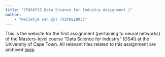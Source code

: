 ```yaml
---
title: "STA5073Z Data Science for Industry Assignment 1"
author: 
    - "Heiletjé van Zyl (VZYHEI003)"
---
```


This is the website for the first assignment (pertaining to neural networks) of the Masters-level course "Data Science for Industry" (DS4I) at the University of Cape Town. All relevant files related to this assignment are archived [here](https://heiletje.github.io/STA5073Z_FinalAssignment1/pycode.html). 



